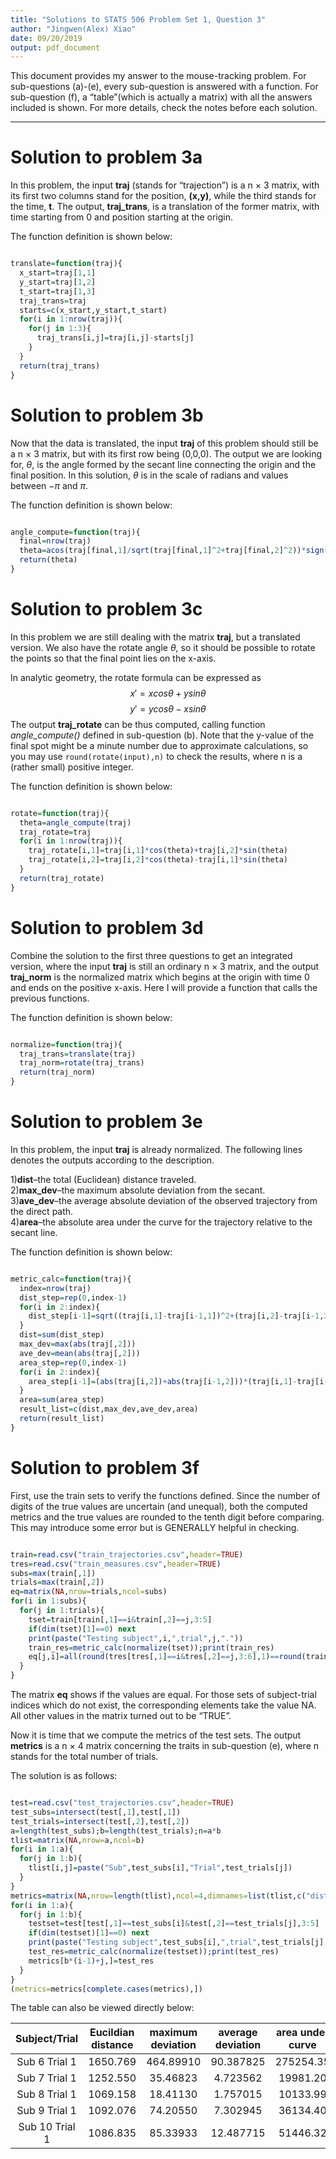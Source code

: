 ---
title: "Solutions to STATS 506 Problem Set 1, Question 3"
author: "Jingwen(Alex) Xiao"
date: 09/20/2019 
output: pdf_document
---
 
  This document provides my answer to the mouse-tracking problem. For sub-questions (a)-(e), every sub-question is answered with a function. For sub-question (f), a "table"(which is actually a matrix) with all the answers included is shown. For more details, check the notes before each solution.  

---
# Solution to problem 3a

  In this problem, the input **traj** (stands for "trajection") is a n $\times$ 3 matrix, with its first two columns stand for the position, **(x,y)**, while the third stands for the time, **t**. The output, **traj_trans**, is a translation of the former matrix, with time starting from 0 and position starting at the origin.  
  
  The function definition is shown below:  
  
```r

translate=function(traj){
  x_start=traj[1,1]
  y_start=traj[1,2]
  t_start=traj[1,3]
  traj_trans=traj
  starts=c(x_start,y_start,t_start)
  for(i in 1:nrow(traj)){
    for(j in 1:3){
      traj_trans[i,j]=traj[i,j]-starts[j]
    }
  }
  return(traj_trans)
}

```


# Solution to problem 3b

  Now that the data is translated, the input **traj** of this problem should still be a n $\times$ 3 matrix, but with its first row being (0,0,0). The output we are looking for, $\theta$, is the angle formed by the secant line connecting the origin and the final position. In this solution, $\theta$ is in the scale of radians and values between $-\pi$ and $\pi$.  
  
  The function definition is shown below:  
  
```r

angle_compute=function(traj){
  final=nrow(traj)
  theta=acos(traj[final,1]/sqrt(traj[final,1]^2+traj[final,2]^2))*sign(traj[final,2])
  return(theta)
}

```


# Solution to problem 3c

  In this problem we are still dealing with the matrix **traj**, but a translated version. We also have the rotate angle $\theta$, so it should be possible to rotate the points so that the final point lies on the x-axis.  
  
  In analytic geometry, the rotate formula can be expressed as     
          $$x'=xcos\theta+ysin\theta$$  $$y'=ycos\theta-xsin\theta$$ 
  The output **traj_rotate** can be thus computed, calling function *angle_compute()* defined in sub-question (b). Note that the y-value of the final spot might be a minute number due to approximate calculations, so you may use `round(rotate(input),n)` to check the results, where n is a (rather small) positive integer.   
  
  The function definition is shown below:  
  
```r

rotate=function(traj){
  theta=angle_compute(traj)
  traj_rotate=traj
  for(i in 1:nrow(traj)){
    traj_rotate[i,1]=traj[i,1]*cos(theta)+traj[i,2]*sin(theta)
    traj_rotate[i,2]=traj[i,2]*cos(theta)-traj[i,1]*sin(theta)
  }
  return(traj_rotate)
}

```


# Solution to problem 3d

  Combine the solution to the first three questions to get an integrated version, where the input **traj** is still an ordinary n $\times$ 3 matrix, and the output **traj_norm** is the normalized matrix which begins at the origin with time 0 and ends on the positive x-axis. Here I will provide a function that calls the previous functions.   
  
  The function definition is shown below:  
  
```r

normalize=function(traj){
  traj_trans=translate(traj)
  traj_norm=rotate(traj_trans)  
  return(traj_norm)
}

```
<!-- This is a version that calls the functions from sub-questions (a)-(c). Things should be similar for a function that does the same work without calling any of the previous functions,and the none-calling version would merely be a matter of copy and paste from the other functions defined above.-->


# Solution to problem 3e

  In this problem, the input **traj** is already normalized. The following lines denotes the outputs according to the description.  
  
  1)**dist**--the total (Euclidean) distance traveled.  
  2)**max_dev**--the maximum absolute deviation from the secant.  
  3)**ave_dev**--the average absolute deviation of the observed trajectory from the direct path.  
  4)**area**--the absolute area under the curve for the trajectory relative to the secant line.  
  
  The function definition is shown below:  

```r

metric_calc=function(traj){
  index=nrow(traj)
  dist_step=rep(0,index-1)
  for(i in 2:index){
    dist_step[i-1]=sqrt((traj[i,1]-traj[i-1,1])^2+(traj[i,2]-traj[i-1,2])^2)
  }
  dist=sum(dist_step)
  max_dev=max(abs(traj[,2]))
  ave_dev=mean(abs(traj[,2]))
  area_step=rep(0,index-1)
  for(i in 2:index){
    area_step[i-1]=(abs(traj[i,2])+abs(traj[i-1,2]))*(traj[i,1]-traj[i-1,1])/2
  }
  area=sum(area_step)
  result_list=c(dist,max_dev,ave_dev,area)
  return(result_list) 
}

```
  
  
# Solution to problem 3f

  First, use the train sets to verify the functions defined. Since the number of digits of the true values are uncertain (and unequal), both the computed metrics and the true values are rounded to the tenth digit before comparing. This may introduce some error but is GENERALLY helpful in checking.  
  
```r

train=read.csv("train_trajectories.csv",header=TRUE)
tres=read.csv("train_measures.csv",header=TRUE)
subs=max(train[,1])
trials=max(train[,2])
eq=matrix(NA,nrow=trials,ncol=subs)
for(i in 1:subs){
  for(j in 1:trials){
    tset=train[train[,1]==i&train[,2]==j,3:5]
    if(dim(tset)[1]==0) next
    print(paste("Testing subject",i,",trial",j,"."))
    train_res=metric_calc(normalize(tset));print(train_res)
    eq[j,i]=all(round(tres[tres[,1]==i&tres[,2]==j,3:6],1)==round(train_res,1))
  }
}

```

  The matrix **eq** shows if the values are equal. For those sets of subject-trial indices which do not exist, the corresponding elements take the value NA. All other values in the matrix turned out to be "TRUE".  
  
  Now it is time that we compute the metrics of the test sets. The output **metrics** is a n $\times$ 4 matrix concerning the traits in sub-question (e), where n stands for the total number of trials.  
  
  The solution is as follows:  

```r

test=read.csv("test_trajectories.csv",header=TRUE)
test_subs=intersect(test[,1],test[,1])
test_trials=intersect(test[,2],test[,2])
a=length(test_subs);b=length(test_trials);n=a*b
tlist=matrix(NA,nrow=a,ncol=b)
for(i in 1:a){
  for(j in 1:b){
    tlist[i,j]=paste("Sub",test_subs[i],"Trial",test_trials[j])
  }
}
metrics=matrix(NA,nrow=length(tlist),ncol=4,dimnames=list(tlist,c("dist","max_dev","ave_dev","area")))
for(i in 1:a){
  for(j in 1:b){
    testset=test[test[,1]==test_subs[i]&test[,2]==test_trials[j],3:5]
    if(dim(testset)[1]==0) next
    print(paste("Testing subject",test_subs[i],",trial",test_trials[j],"."))
    test_res=metric_calc(normalize(testset));print(test_res)
    metrics[b*(i-1)+j,]=test_res
  }
}
(metrics=metrics[complete.cases(metrics),])

```

<!--`intersect()` is used to get a set of the subjects and trials. For now this is the best solution I could come up with.-->


  The table can also be viewed directly below:
  
  |  Subject/Trial  | Eucildian distance | maximum deviation | average deviation | area under curve |
  |:---------------:|:------------------:|:-----------------:|:-----------------:|:----------------:|
  |  Sub 6 Trial 1  |     1650.769       |     464.89910     |     90.387825     |    275254.35     |
  |  Sub 7 Trial 1  |     1252.550       |      35.46823     |      4.723562     |     19981.20     |
  |  Sub 8 Trial 1  |     1069.158       |      18.41130     |      1.757015     |     10133.99     |
  |  Sub 9 Trial 1  |     1092.076       |      74.20550     |      7.302945     |     36134.40     |
  | Sub 10 Trial 1  |     1086.835       |      85.33933     |     12.487715     |     51446.32     |
  
  
  
  


  

  

